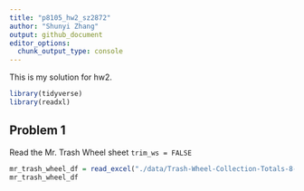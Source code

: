 ```yaml
---
title: "p8105_hw2_sz2872"
author: "Shunyi Zhang"
output: github_document
editor_options: 
  chunk_output_type: console
---
```


This is my solution for hw2.

```r
library(tidyverse)
library(readxl)
```

## Problem 1

Read the Mr. Trash Wheel sheet `trim_ws = FALSE`
```r
mr_trash_wheel_df = read_excel("./data/Trash-Wheel-Collection-Totals-8-6-19.xlsx", sheet = "Mr. Trash Wheel", range = "A2:N408")
mr_trash_wheel_df
```

